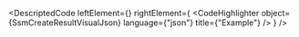 
<DescriptedCode
  leftElement={<SsmCreateResultDesc />}
  rightElement={
    <CodeHighlighter
      object={SsmCreateResultVisualJson}
      language={"json"}
      title={"Example"}
    />
  }
/>

